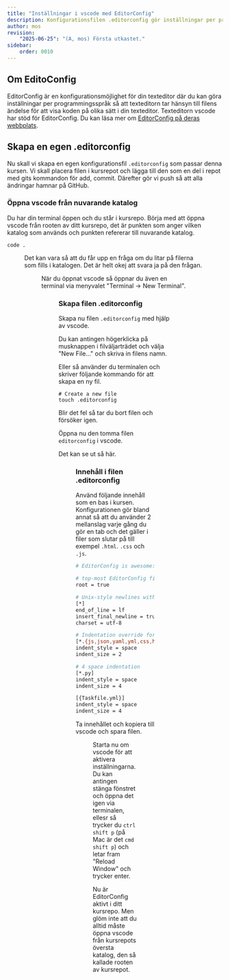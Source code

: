 ```yaml
---
title: "Inställningar i vscode med EditorConfig" 
description: Konfigurationsfilen .editorconfig gör inställningar per programmeringsspråk i din texteditor.
author: mos
revision:
    "2025-06-25": "(A, mos) Första utkastet."
sidebar:
    order: 0010
---
```




## Om EditoConfig

EditorConfig är en konfigurationsmöjlighet för din texteditor där du kan göra inställningar per programmingsspråk så att texteditorn tar hänsyn till filens ändelse för att visa koden på olika sätt i din texteditor. Texteditorn vscode har stöd för EditorConfig. Du kan läsa mer om [EditorConfig på deras webbplats](https://editorconfig.org/).



## Skapa en egen .editorconfig

Nu skall vi skapa en egen konfigurationsfil `.editorconfig` som passar denna kursen. Vi skall placera filen i kursrepot och lägga till den som en del i repot med gits kommandon för add, commit. Därefter gör vi push så att alla ändringar hamnar på GitHub.


### Öppna vscode från nuvarande katalog

Du har din terminal öppen och du står i kursrepo. Börja med att öppna vscode från rooten av ditt kursrepo, det är punkten som anger vilken katalog som används och punkten refererar till nuvarande katalog. 

```console title="Öppna vscode från den katalog du står i."
code .
```


<Figure 
    src={edit1}
    caption="Öppna vscode via terminal med nuvarande katalog som arbetskatalog."
/>

Det kan vara så att du får upp en fråga om du litar på filerna som fills i katalogen. Det är helt okej att svara ja på den frågan.


<Figure 
    src={edit12}
    caption="Öppna vscode via terminal med nuvarande katalog som arbetskatalog."
/>

När du öppnat vscode så öppnar du även en terminal via menyvalet "Terminal -> New Terminal".


<Figure 
    src={edit2}
    caption="Texteditor är nu öppen och har ditt kursrepo som utgångspunkt."
/>



### Skapa filen .editorconfig

Skapa nu filen `.editorconfig` med hjälp av vscode.

Du kan antingen högerklicka på musknappen i filväljarträdet och välja "New File..." och skriva in filens namn.

Eller så använder du terminalen och skriver följande kommando för att skapa en ny fil.

```console title="Skapa en ny fil i terminalen med kommandot touch."
# Create a new file
touch .editorconfig
```

Blir det fel så tar du bort filen och försöker igen.

Öppna nu den tomma filen `editorconfig` i vscode.

Det kan se ut så här.


<Figure 
    src={edit3}
    caption="Filen .editorconfig är skapad, men ännu saknar den innehåll."
/>



### Innehåll i filen .editorconfig

Använd följande innehåll som en bas i kursen. Konfigurationen gör bland annat så att du använder 2 mellanslag varje gång du gör en tab och det gäller i filer som slutar på till exempel `.html`. `.css` och `.js`.

```bash title="Innehåll för filen .editorconfig."
# EditorConfig is awesome: https://editorconfig.org

# top-most EditorConfig file
root = true

# Unix-style newlines with a newline ending every file
[*]
end_of_line = lf
insert_final_newline = true
charset = utf-8

# Indentation override for all JS under lib directory
[*.{js,json,yaml,yml,css,html}]
indent_style = space
indent_size = 2

# 4 space indentation
[*.py]
indent_style = space
indent_size = 4

[{Taskfile.yml}]
indent_style = space
indent_size = 4
```

Ta innehållet och kopiera till vscode och spara filen.


<Figure 
    src={edit4}
    caption="Filen .editorconfig är sparad med sitt uppdaterade innehåll."
/>

Starta nu om vscode för att aktivera inställningarna. Du kan antingen stänga fönstret och öppna det igen via terminalen, ellesr så trycker du `ctrl shift p` (på Mac är det `cmd shift p`) och letar fram "Reload Window" och trycker enter.

Nu är EditorConfig aktivt i ditt kursrepo. Men glöm inte att du alltid måste öppna vscode från kursrepots översta katalog, den så kallade rooten av kursrepot.
